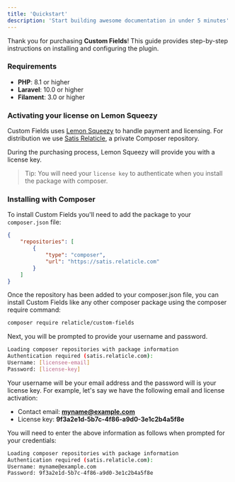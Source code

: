 ```yaml
---
title: 'Quickstart'
description: 'Start building awesome documentation in under 5 minutes'
---
```


Thank you for purchasing **Custom Fields**! This guide provides step-by-step instructions on installing and configuring
the plugin.

### Requirements

- **PHP**: 8.1 or higher
- **Laravel**: 10.0 or higher
- **Filament**: 3.0 or higher

### Activating your license on Lemon Squeezy

Custom Fields uses [Lemon Squeezy](https://www.lemonsqueezy.com/) to handle payment and licensing.
For distribution we use [Satis Relaticle](https://satis.relaticle.com/), a private Composer repository.

During the purchasing process, Lemon Squeezy will provide you with a license key.

> Tip: You will need your `license key` to authenticate when you install the package with composer.

### Installing with Composer

To install Custom Fields you'll need to add the package to your `composer.json` file:

```json
{
    "repositories": [
        {
            "type": "composer",
            "url": "https://satis.relaticle.com"
        }
    ]
}
```

Once the repository has been added to your composer.json file, you can install Custom Fields like any other composer
package using the composer require command:

```bash
composer require relaticle/custom-fields
```

Next, you will be prompted to provide your username and password.

```bash
Loading composer repositories with package information
Authentication required (satis.relaticle.com):
Username: [licensee-email]
Password: [license-key]
```

Your username will be your email address and the password will is your license key. 
For example, let's say we have the following email and license activation:

- Contact email: **myname@example.com**
- License key: **9f3a2e1d-5b7c-4f86-a9d0-3e1c2b4a5f8e**

You will need to enter the above information as follows when prompted for your credentials:

```bash
Loading composer repositories with package information
Authentication required (satis.relaticle.com):
Username: myname@example.com
Password: 9f3a2e1d-5b7c-4f86-a9d0-3e1c2b4a5f8e
```